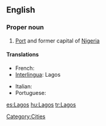 ==English==

===Proper noun===
{{en-proper noun}}

# [[Port]] and former capital of [[Nigeria]]

====Translations====
{{trans-top|former capital of Nigeria}}
* French: {{t-|fr|Lagos}}
* [[Interlingua]]: Lagos
{{trans-mid}}
* Italian: {{t-|it|Lagos|f}}
* Portuguese: {{t-|pt|Lagos}}
{{trans-bottom}}

[[Category:Cities]]

[[es:Lagos]]
[[hu:Lagos]]
[[tr:Lagos]]